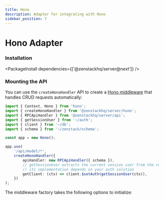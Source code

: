 ```yaml
---
title: Hono
description: Adapter for integrating with Hono
sidebar_position: 7
---
```



# Hono Adapter

<Intro module='@zenstackhq/server/hono' framework='Hono' url="https://hono.dev/" />

### Installation

<PackageInstall dependencies={['@zenstackhq/server@next']} />

### Mounting the API

You can use the `createHonoHandler` API to create a [Hono middleware](https://hono.dev/docs/getting-started/basic#using-middleware) that handles CRUD requests automatically:

```ts
import { Context, Hono } from 'hono';
import { createHonoHandler } from '@zenstackhq/server/hono';
import { RPCApiHandler } from '@zenstackhq/server/api';
import { getSessionUser } from '~/auth';
import { client } from '~/db';
import { schema } from '~/zenstack/schema';

const app = new Hono();

app.use(
    '/api/model/*',
    createHonoHandler({
        apiHandler: new RPCApiHandler({ schema }),
        // getSessionUser extracts the current session user from the request,
        // its implementation depends on your auth solution
        getClient: (ctx) => client.$setAuth(getSessionUser(ctx)),
    })
);
```

The middleware factory takes the following options to initialize:

<AdapterOptions getClient='(ctx: Context) => ClientContract<Schema> | Promise<ClientContract<Schema>>' />

<ErrorHandling />
